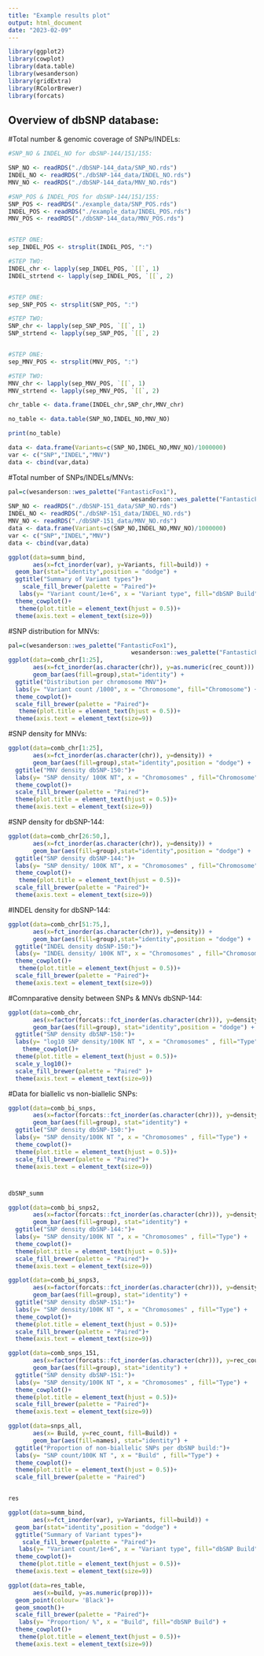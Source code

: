 ```yaml
---
title: "Example results plot"
output: html_document
date: "2023-02-09"
---
```


```r
library(ggplot2)
library(cowplot)
library(data.table)
library(wesanderson)
library(gridExtra)
library(RColorBrewer)
library(forcats)
```

## Overview of dbSNP database:

#Total number & genomic coverage of SNPs/INDELs:

```r
#SNP_NO & INDEL_NO for dbSNP-144/151/155:

SNP_NO <- readRDS("./dbSNP-144_data/SNP_NO.rds")
INDEL_NO <- readRDS("./dbSNP-144_data/INDEL_NO.rds")
MNV_NO <- readRDS("./dbSNP-144_data/MNV_NO.rds")

#SNP_POS & INDEL_POS for dbSNP-144/151/155:
SNP_POS <- readRDS("./example_data/SNP_POS.rds")
INDEL_POS <- readRDS("./example_data/INDEL_POS.rds")
MNV_POS <- readRDS("./dbSNP-144_data/MNV_POS.rds")


#STEP ONE:
sep_INDEL_POS <- strsplit(INDEL_POS, ":")

#STEP TWO:
INDEL_chr <- lapply(sep_INDEL_POS, `[[`, 1)
INDEL_strtend <- lapply(sep_INDEL_POS, `[[`, 2)


#STEP ONE:
sep_SNP_POS <- strsplit(SNP_POS, ":")

#STEP TWO:
SNP_chr <- lapply(sep_SNP_POS, `[[`, 1)
SNP_strtend <- lapply(sep_SNP_POS, `[[`, 2)


#STEP ONE:
sep_MNV_POS <- strsplit(MNV_POS, ":")

#STEP TWO:
MNV_chr <- lapply(sep_MNV_POS, `[[`, 1)
MNV_strtend <- lapply(sep_MNV_POS, `[[`, 2)

chr_table <- data.frame(INDEL_chr,SNP_chr,MNV_chr)

no_table <- data.table(SNP_NO,INDEL_NO,MNV_NO)

print(no_table)


```

```r
data <- data.frame(Variants=c(SNP_NO,INDEL_NO,MNV_NO)/1000000)
var <- c("SNP","INDEL","MNV") 
data <- cbind(var,data)
```

#Total number of SNPs/INDELs/MNVs:

```r
pal=c(wesanderson::wes_palette("FantasticFox1"),
                                   wesanderson::wes_palette("FantasticFox1")[1])
SNP_NO <- readRDS("./dbSNP-151_data/SNP_NO.rds")
INDEL_NO <- readRDS("./dbSNP-151_data/INDEL_NO.rds")
MNV_NO <- readRDS("./dbSNP-151_data/MNV_NO.rds")
data <- data.frame(Variants=c(SNP_NO,INDEL_NO,MNV_NO)/1000000)
var <- c("SNP","INDEL","MNV") 
data <- cbind(var,data)

ggplot(data=summ_bind,
       aes(x=fct_inorder(var), y=Variants, fill=build)) +
  geom_bar(stat="identity",position = "dodge") +
  ggtitle("Summary of Variant types")+
    scale_fill_brewer(palette = "Paired")+
   labs(y= "Variant count/1e+6", x = "Variant type", fill="dbSNP Build") +
  theme_cowplot()+
   theme(plot.title = element_text(hjust = 0.5))+
  theme(axis.text = element_text(size=9))
```

#SNP distribution for MNVs:

```r
pal=c(wesanderson::wes_palette("FantasticFox1"),
                                   wesanderson::wes_palette("FantasticFox1")[1])                                 
ggplot(data=comb_chr[1:25],
       aes(x=fct_inorder(as.character(chr)), y=as.numeric(rec_count))) + 
       geom_bar(aes(fill=group),stat="identity") +
  ggtitle("Distribution per chromosome MNV")+
  labs(y= "Variant count /1000", x = "Chromosome", fill="Chromosome") +
  theme_cowplot()+
  scale_fill_brewer(palette = "Paired")+
   theme(plot.title = element_text(hjust = 0.5))+
  theme(axis.text = element_text(size=9))

```

#SNP density for MNVs:

```r
ggplot(data=comb_chr[1:25],
       aes(x=fct_inorder(as.character(chr)), y=density)) + 
       geom_bar(aes(fill=group),stat="identity",position = "dodge") +
  ggtitle("MNV density dbSNP-150:")+
  labs(y= "SNP density/ 100K NT", x = "Chromosomes" , fill="Chromosome") +
  theme_cowplot()+
  scale_fill_brewer(palette = "Paired")+ 
  theme(plot.title = element_text(hjust = 0.5))+
  theme(axis.text = element_text(size=9))

```

#SNP density for dbSNP-144:

```r
ggplot(data=comb_chr[26:50,],
       aes(x=fct_inorder(as.character(chr)), y=density)) + 
       geom_bar(aes(fill=group),stat="identity",position = "dodge") +
  ggtitle("SNP density dbSNP-144:")+
  labs(y= "SNP density/ 100K NT", x = "Chromosomes" , fill="Chromosome") +
  theme_cowplot()+
   theme(plot.title = element_text(hjust = 0.5))+
  scale_fill_brewer(palette = "Paired")+
  theme(axis.text = element_text(size=9))
```

#INDEL density for dbSNP-144:

```r
ggplot(data=comb_chr[51:75,],
       aes(x=fct_inorder(as.character(chr)), y=density)) + 
       geom_bar(aes(fill=group),stat="identity",position = "dodge") +
  ggtitle("INDEL density dbSNP-150:")+
  labs(y= "INDEL density/ 100K NT", x = "Chromosomes" , fill="Chromosome") +
  theme_cowplot()+
   theme(plot.title = element_text(hjust = 0.5))+
  scale_fill_brewer(palette = "Paired")+
  theme(axis.text = element_text(size=9))
```

#Comnparative density between SNPs & MNVs dbSNP-144:

```r
ggplot(data=comb_chr,
       aes(x=factor(forcats::fct_inorder(as.character(chr))), y=density)) + 
       geom_bar(aes(fill=group), stat="identity",position = "dodge") +
  ggtitle("SNP density dbSNP-150:")+
  labs(y= "log10 SNP density/100K NT ", x = "Chromosomes" , fill="Type") +
    theme_cowplot()+
  theme(plot.title = element_text(hjust = 0.5))+
  scale_y_log10()+
  scale_fill_brewer(palette = "Paired" )+
  theme(axis.text = element_text(size=9))
```

#Data for biallelic vs non-biallelic SNPs:

```r
ggplot(data=comb_bi_snps,
       aes(x=factor(forcats::fct_inorder(as.character(chr))), y=density)) + 
       geom_bar(aes(fill=group), stat="identity") +
  ggtitle("SNP density dbSNP-150:")+
  labs(y= "SNP density/100K NT ", x = "Chromosomes" , fill="Type") +
  theme_cowplot()+
  theme(plot.title = element_text(hjust = 0.5))+
  scale_fill_brewer(palette = "Paired")+
  theme(axis.text = element_text(size=9))
```

# 

```r
dbSNP_summ

```

```r
ggplot(data=comb_bi_snps2,
       aes(x=factor(forcats::fct_inorder(as.character(chr))), y=density, fill=build)) + 
       geom_bar(aes(fill=group), stat="identity") +
  ggtitle("SNP density dbSNP-144:")+
  labs(y= "SNP density/100K NT ", x = "Chromosomes" , fill="Type") +
  theme_cowplot()+
  theme(plot.title = element_text(hjust = 0.5))+
  scale_fill_brewer(palette = "Paired")+
  theme(axis.text = element_text(size=9))
```

```r
ggplot(data=comb_bi_snps3,
       aes(x=factor(forcats::fct_inorder(as.character(chr))), y=density, fill=build)) + 
       geom_bar(aes(fill=group), stat="identity") +
  ggtitle("SNP density dbSNP-151:")+
  labs(y= "SNP density/100K NT ", x = "Chromosomes" , fill="Type") +
  theme_cowplot()+
  theme(plot.title = element_text(hjust = 0.5))+
  scale_fill_brewer(palette = "Paired")+
  theme(axis.text = element_text(size=9))
```

```r
ggplot(data=comb_snps_151,
       aes(x=factor(forcats::fct_inorder(as.character(chr))), y=rec_count, fill=build)) + 
       geom_bar(aes(fill=group), stat="identity") +
  ggtitle("SNP density dbSNP-151:")+
  labs(y= "SNP density/100K NT ", x = "Chromosomes" , fill="Type") +
  theme_cowplot()+
  theme(plot.title = element_text(hjust = 0.5))+
  scale_fill_brewer(palette = "Paired")+
  theme(axis.text = element_text(size=9))
```

```r
ggplot(data=snps_all,
       aes(x= Build, y=rec_count, fill=Build)) + 
       geom_bar(aes(fill=names), stat="identity") +
  ggtitle("Proportion of non-biallelic SNPs per dbSNP build:")+
  labs(y= "SNP count/100K NT ", x = "Build" , fill="Type") +
  theme_cowplot()+
  theme(plot.title = element_text(hjust = 0.5))+
  scale_fill_brewer(palette = "Paired") 



```

```r
res
```

```r
ggplot(data=summ_bind,
       aes(x=fct_inorder(var), y=Variants, fill=build)) +
  geom_bar(stat="identity",position = "dodge") +
  ggtitle("Summary of Variant types")+
    scale_fill_brewer(palette = "Paired")+
   labs(y= "Variant count/1e+6", x = "Variant type", fill="dbSNP Build") +
  theme_cowplot()+
   theme(plot.title = element_text(hjust = 0.5))+
  theme(axis.text = element_text(size=9))
```
```r
ggplot(data=res_table, 
       aes(x=build, y=as.numeric(prop)))+
  geom_point(colour= 'Black')+ 
  geom_smooth()+
  scale_fill_brewer(palette = "Paired")+
   labs(y= "Proportion/ %", x = "Build", fill="dbSNP Build") +
  theme_cowplot()+
   theme(plot.title = element_text(hjust = 0.5))+
  theme(axis.text = element_text(size=9))
```